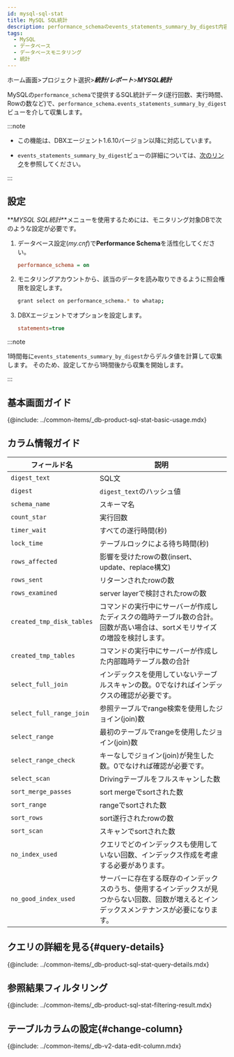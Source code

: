 ```yaml
---
id: mysql-sql-stat
title: MySQL SQL統計
description: performance_schemaのevents_statements_summary_by_digest内容を1時間ごとに収集して統計データを表示します。アクティブセッションに基づく他の'SQL統計'メニューと合わせて、SQL分析に活用できます。
tags:
  - MySQL
  - データベース
  - データベースモニタリング
  - 統計
---
```


ホーム画面>プロジェクト選択>**_統計/レポート_**>**_MYSQL統計_**

MySQLの`performance_schema`で提供するSQL統計データ(遂行回数、実行時間、Rowの数など)で、`performance_schema.events_statements_summary_by_digest`ビューを介して収集します。 

:::note

-   この機能は、DBXエージェント1.6.10バージョン以降に対応しています。

-   `events_statements_summary_by_digest`ビューの詳細については、[次のリンク](https://dev.mysql.com/doc/refman/8.0/en/performance-schema-statement-summary-tables.html)を参照してください。

:::

## 設定

**_MYSQL SQL統計_**メニューを使用するためには、モニタリング対象DBで次のような設定が必要です。

1.  データベース設定(_my.cnf_)で**Performance Schema**を活性化してください。

    ```ini title='my.cnf'
    performance_schema = on
    ```

2.  モニタリングアカウントから、該当のデータを読み取りできるように照会権限を設定します。

    ```bash
    grant select on performance_schema.* to whatap;
    ```

3.  DBXエージェントでオプションを設定します。

    ```ini title='whatap.conf'
    statements=true
    ```

:::note

1時間毎に`events_statements_summary_by_digest`からデルタ値を計算して収集します。 そのため、設定してから1時間後から収集を開始します。

:::

## 基本画面ガイド

<ImgLang img='db-mysql-sql-stat.png' desc='MYSQL SQL 통계' />

{@include: ../common-items/_db-product-sql-stat-basic-usage.mdx}

## カラム情報ガイド

| フィールド名                    | 説明                                                                     |
| ------------------------- | ---------------------------------------------------------------------- |
| `digest_text`             | SQL文                                                                   |
| `digest`                  | `digest_text`のハッシュ値                                                    |
| `schema_name`             | スキーマ名                                                                  |
| `count_star`              | 実行回数                                                                   |
| `timer_wait`              | すべての遂行時間(秒)                                                            |
| `lock_time`               | テーブルロックによる待ち時間(秒)                                                      |
| `rows_affected`           | 影響を受けたrowの数(insert、update、replace構文)                                   |
| `rows_sent`               | リターンされたrowの数                                                           |
| `rows_examined`           | server layerで検討されたrowの数                                                |
| `created_tmp_disk_tables` | コマンドの実行中にサーバーが作成したディスクの臨時テーブル数の合計。回数が高い場合は、sortメモリサイズの増設を検討します。        |
| `created_tmp_tables`      | コマンドの実行中にサーバーが作成した内部臨時テーブル数の合計                                         |
| `select_full_join`        | インデックスを使用していないテーブルスキャンの数。0でなければインデックスの確認が必要です。                         |
| `select_full_range_join`  | 参照テーブルでrange検索を使用したジョイン(join)数                                         |
| `select_range`            | 最初のテーブルでrangeを使用したジョイン(join)数                                          |
| `select_range_check`      | キーなしでジョイン(join)が発生した数。0でなければ確認が必要です。                                   |
| `select_scan`             | Drivingテーブルをフルスキャンした数                                                  |
| `sort_merge_passes`       | sort mergeでsortされた数                                                    |
| `sort_range`              | rangeでsortされた数                                                         |
| `sort_rows`               | sort遂行されたrowの数                                                         |
| `sort_scan`               | スキャンでsortされた数                                                          |
| `no_index_used`           | クエリでどのインデックスも使用していない回数、インデックス作成を考慮する必要があります。                           |
| `no_good_index_used`      | サーバーに存在する既存のインデックスのうち、使用するインデックスが見つからない回数、回数が増えるとインデックスメンテナンスが必要になります。 |

## クエリの詳細を見る{#query-details}

<ImgLang img="db-sql-details-common.png" desc="SQL詳細" />

{@include: ../common-items/_db-product-sql-stat-query-details.mdx} 

## 参照結果フィルタリング

<ImgLang img='db-sql-stat-add-filter-mysql.png' desc='Filtering' />

{@include: ../common-items/_db-product-sql-stat-filtering-result.mdx}

## テーブルカラムの設定{#change-column}

{@include: ../common-items/_db-v2-data-edit-column.mdx} 
